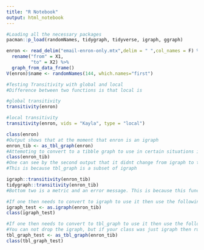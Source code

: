 ```yaml
---
title: "R Notebook"
output: html_notebook
---
```


```r
#Loading all the necessary packages
pacman::p_load(randomNames, tidygraph, tidyverse, igraph, ggraph)
```

```r
enron <- read_delim("email-enron-only.mtx",delim = " ",col_names = F) %>% 
  rename("from" = X1,
         "to" = X2) %>% 
  graph_from_data_frame()
V(enron)$name <- randomNames(144, which.names="first")
```
```r
#Testing Transitivity with global and local
#Difference between two functions is that local is

#global transitivity
transitivity(enron)

#local transitivity
transitivity(enron, vids = "Kayla", type = "local")
```
```r
class(enron)
#Output shows that at the moment that enron is an igraph
enron_tib <- as_tbl_graph(enron)
#Attemoting to convert to a tibble graph to use in certain situations if need be
class(enron_tib)
#One can see by the second output that it didnt change from igraph to tbl_graph but now takes on both. 
#This is because tbl_graph is a subset of igraph

igraph::transitivity(enron_tib)
tidygraph::transitivity(enron_tib)
#Bottom two is a metric and an error message. This is because this function can only be run in igraph and not in tidygraph. It is rare but there may be cases where igraph can do things that tidygraph cannot. 
```
```r
#If one then needs to convert to igraph to use it then use the following conversion code
igraph_test <- as.igraph(enron_tib)
class(igraph_test)

#If one then needs to convert to tbl_graph to use it then use the following conversion code
#You can not drop the igraph, but if your class was just igraph then run the above conversion code to use enron as a tbl_graph
tbl_graph_test <- as_tbl_graph(enron_tib)
class(tbl_graph_test)
```




